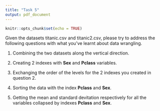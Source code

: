 ```yaml
---
title: "Task 5"
output: pdf_document
---
```


```r
knitr::opts_chunk$set(echo = TRUE)
```


Given the datasets titanic.csv and titanic2.csv, please try to address the following questions with what you’ve learnt about data wrangling.

1. Combining the two datasets along the vertical direction.

2. Creating 2 indexes with **Sex** and **Pclass** variables.

3. Exchanging the order of the levels for the 2 indexes you created in question 2.

4. Sorting the data with the index **Pclass** and **Sex**.

5. Getting the mean and standard devitation respectively for all the variables collapsed by indexes **Pclass** and **Sex**.
